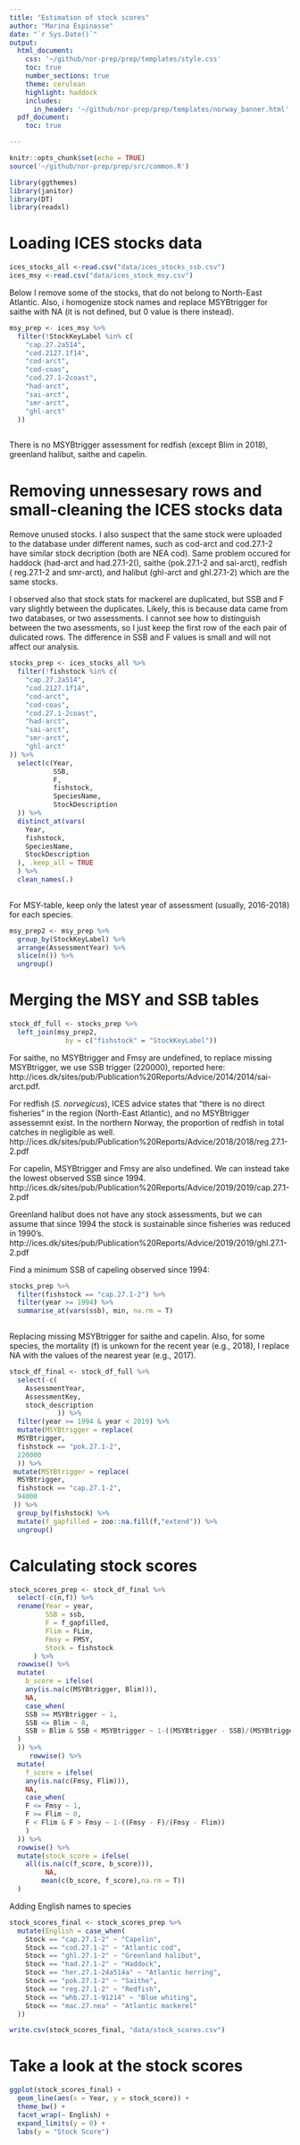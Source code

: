 ```yaml
---
title: "Estimation of stock scores"
author: "Marina Espinasse"
date: "`r Sys.Date()`"
output:
  html_document:
    css: '~/github/nor-prep/prep/templates/style.css'
    toc: true
    number_sections: true
    theme: cerulean
    highlight: haddock
    includes: 
      in_header: '~/github/nor-prep/prep/templates/norway_banner.html'
  pdf_document:
    toc: true

---
```

```r
knitr::opts_chunk$set(echo = TRUE)
source('~/github/nor-prep/prep/src/common.R')
```

```r
library(ggthemes)
library(janitor)
library(DT)
library(readxl)
```

# Loading ICES stocks data
```r
ices_stocks_all <-read.csv("data/ices_stocks_ssb.csv")
ices_msy <-read.csv("data/ices_stock_msy.csv")
```

Below I remove some of the stocks, that do not belong to North-East Atlantic. Also, i homogenize stock names and replace MSYBtrigger for saithe with NA (it is not defined, but 0 value is there instead). 
```r
msy_prep <- ices_msy %>% 
  filter(!StockKeyLabel %in% c(
    "cap.27.2a514", 	
    "cod.2127.1f14",
    "cod-arct",
    "cod-coas",
    "cod.27.1-2coast",
    "had-arct",
    "sai-arct",
    "smr-arct",
    "ghl-arct"
  )) 
  
```
There is no MSYBtrigger assessment for redfish (except Blim in 2018), greenland halibut, saithe  and capelin.


# Removing unnessesary rows and small-cleaning the ICES stocks data

Remove unused stocks.
I also suspect that the same stock were uploaded to the database under different names, such as cod-arct and cod.27.1-2 have similar stock decription (both are NEA cod). Same problem occured for haddock  (had-arct and had.27.1-2(), saithe (pok.27.1-2 and sai-arct),  redfish (	reg.27.1-2 and smr-arct), and halibut (ghl-arct and  ghl.27.1-2) which are the same stocks.

I observed also that stock stats for mackerel are duplicated, but SSB and F vary slightly between the duplicates. Likely, this is because data came from two databases, or two assessments. I cannot see how to distinguish between the two asessments, so I just keep the first row of the each pair of dulicated rows. The difference in SSB and F values is small and will not affect our analysis. 

```r
stocks_prep <- ices_stocks_all %>% 
  filter(!fishstock %in% c(
    "cap.27.2a514", 	
    "cod.2127.1f14",
    "cod-arct",
    "cod-coas",
    "cod.27.1-2coast",
    "had-arct",
    "sai-arct",
    "smr-arct",
    "ghl-arct"
)) %>% 
  select(c(Year, 
           SSB,
           F,
           fishstock,
           SpeciesName,
           StockDescription
  )) %>%
  distinct_at(vars(
    Year,
    fishstock,
    SpeciesName, 
    StockDescription
  ), .keep_all = TRUE
  ) %>% 
  clean_names(.) 
  
```


For MSY-table, keep only the latest year of assessment (usually, 2016-2018) for each species.

```r
msy_prep2 <- msy_prep %>%
  group_by(StockKeyLabel) %>% 
  arrange(AssessmentYear) %>% 
  slice(n()) %>% 
  ungroup()
```

# Merging the MSY and SSB tables
```r
stock_df_full <- stocks_prep %>% 
  left_join(msy_prep2, 
              by = c("fishstock" = "StockKeyLabel"))
```

For saithe, no MSYBtrigger  and Fmsy are undefined, to replace missing MSYBtrigger, we use SSB trigger  (220000), reported here:
http://ices.dk/sites/pub/Publication%20Reports/Advice/2014/2014/sai-arct.pdf. 

For redfish (*S. norvegicus*), ICES advice states that "there is no direct fisheries" in the region (North-East Atlantic), and no MSYBtrigger assessemnt exist. In the northern Norway, the proportion of redfish in total catches in negligible as well.
http://ices.dk/sites/pub/Publication%20Reports/Advice/2018/2018/reg.27.1-2.pdf

For capelin, MSYBtrigger and Fmsy are also undefined. We can instead take the lowest observed SSB since 1994.
http://ices.dk/sites/pub/Publication%20Reports/Advice/2019/2019/cap.27.1-2.pdf


Greenland halibut does not have any stock assessments, but we can assume that since 1994 the stock is sustainable since fisheries was reduced in 1990's.
http://ices.dk/sites/pub/Publication%20Reports/Advice/2019/2019/ghl.27.1-2.pdf

Find a minimum SSB of capeling observed since 1994:
```r
stocks_prep %>% 
  filter(fishstock == "cap.27.1-2") %>% 
  filter(year >= 1994) %>% 
  summarise_at(vars(ssb), min, na.rm = T)
  
```

Replacing missing MSYBtrigger for saithe and capelin.
Also, for some species, the mortality (f) is unkown for the recent year (e.g., 2018), I replace NA with the values of the nearest year (e.g., 2017). 

```r
stock_df_final <- stock_df_full %>% 
  select(-c(
    AssessmentYear, 
    AssessmentKey, 
    stock_description
            )) %>% 
  filter(year >= 1994 & year < 2019) %>% 
  mutate(MSYBtrigger = replace(
  MSYBtrigger, 
  fishstock == "pok.27.1-2",
  220000
  )) %>% 
 mutate(MSYBtrigger = replace(
  MSYBtrigger, 
  fishstock == "cap.27.1-2",
  94000	
 )) %>% 
  group_by(fishstock) %>% 
  mutate(f_gapfilled = zoo::na.fill(f,"extend")) %>% 
  ungroup()
```

# Calculating stock scores
```r
stock_scores_prep <- stock_df_final %>% 
  select(-c(n,f)) %>% 
  rename(Year = year,
         SSB = ssb,
         F = f_gapfilled,
         Flim = FLim,
         Fmsy = FMSY,
         Stock = fishstock
      ) %>% 
  rowwise() %>% 
  mutate(
    b_score = ifelse(
    any(is.na(c(MSYBtrigger, Blim))),
    NA,
    case_when(
    SSB >= MSYBtrigger ~ 1,
    SSB <= Blim ~ 0,
    SSB > Blim & SSB < MSYBtrigger ~ 1-((MSYBtrigger - SSB)/(MSYBtrigger - Blim))
  )
  )) %>% 
     rowwise() %>% 
  mutate(
    f_score = ifelse(
    any(is.na(c(Fmsy, Flim))),
    NA, 
    case_when(
    F <= Fmsy ~ 1,
    F >= Flim ~ 0,
    F < Flim & F > Fmsy ~ 1-((Fmsy - F)/(Fmsy - Flim))
    )
  )) %>% 
  rowwise() %>%
  mutate(stock_score = ifelse(
    all(is.na(c(f_score, b_score))), 
         NA,
        mean(c(b_score, f_score),na.rm = T))
  )
```
  
Adding English names to species
```r
stock_scores_final <- stock_scores_prep %>% 
  mutate(English = case_when(
    Stock == "cap.27.1-2" ~ "Capelin",
    Stock == "cod.27.1-2" ~ "Atlantic cod",
    Stock == "ghl.27.1-2" ~ "Greenland halibut",
    Stock == "had.27.1-2" ~ "Haddock",
    Stock == "her.27.1-24a514a" ~ "Atlantic herring",
    Stock == "pok.27.1-2" ~ "Saithe",
    Stock == "reg.27.1-2" ~ "Redfish",
    Stock == "whb.27.1-91214" ~ "Blue whiting",
    Stock == "mac.27.nea" ~ "Atlantic mackerel"
  )) 

write.csv(stock_scores_final, "data/stock_scores.csv")

```


# Take a look at the stock scores
```r
ggplot(stock_scores_final) +
  geom_line(aes(x = Year, y = stock_score)) +
  theme_bw() +
  facet_wrap(~ English) +
  expand_limits(y = 0) +
  labs(y = "Stock Score") 
```

  
  
  


